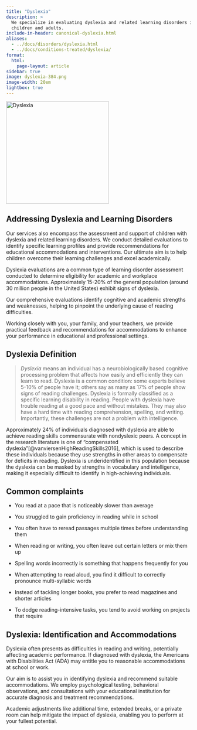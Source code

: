 ```yaml
---
title: "Dyslexia"
description: >
  We specialize in evaluating dyslexia and related learning disorders in both
  children and adults.
include-in-header: canonical-dyslexia.html
aliases:
  - ../docs/disorders/dyslexia.html
  - ../docs/conditions-treated/dyslexia/
format:
  html:
    page-layout: article
sidebar: true
image: dyslexia-384.png
image-width: 20em
lightbox: true
---
```


![](dyslexia-384.png "Dyslexia"){width=20em height=20em fig-alt="A brainworkup logo for dyslexia."}

## Addressing Dyslexia and Learning Disorders

Our services also encompass the assessment and support of children with dyslexia and related learning disorders. We conduct detailed evaluations to identify specific learning profiles and provide recommendations for educational accommodations and interventions. Our ultimate aim is to help children overcome their learning challenges and excel academically.

Dyslexia evaluations are a common type of learning disorder assessment conducted to determine eligibility for academic and workplace accommodations. Approximately 15-20% of the general population (around 30 million people in the United States) exhibit signs of dyslexia.

Our comprehensive evaluations identify cognitive and academic strengths and weaknesses, helping to pinpoint the underlying cause of reading difficulties.

Working closely with you, your family, and your teachers, we provide practical feedback and recommendations for accommodations to enhance your performance in educational and professional settings.

## Dyslexia Definition

> *Dyslexia* means an individual has a neurobiologically based cognitive processing problem that affects how easily and efficiently they can learn to read. Dyslexia is a common condition: some experts believe 5-10% of people have it; others say as many as 17% of people show signs of reading challenges. Dyslexia is formally classified as a specific learning disability in reading. People with dyslexia have trouble reading at a good pace and without mistakes. They may also have a hard time with reading comprehension, spelling, and writing. Importantly, these challenges are not a problem with intelligence.

Approximately 24% of individuals diagnosed with dyslexia are able to achieve reading skills commensurate with nondyslexic peers. A concept in the research literature is one of "compensated dyslexia"[@vanviersenHighReadingSkills2016], which is used to describe these individuals because they use strengths in other areas to compensate for deficits in reading. Dyslexia is underidentified in this population because the dyslexia can be masked by strengths in vocabulary and intelligence, making it especially difficult to identify in high-achieving individuals.

## Common complaints

- You read at a pace that is noticeably slower than average

- You struggled to gain proficiency in reading while in school

- You often have to reread passages multiple times before understanding them

- When reading or writing, you often leave out certain letters or mix them up

- Spelling words incorrectly is something that happens frequently for you

- When attempting to read aloud, you find it difficult to correctly pronounce multi-syllabic words

- Instead of tackling longer books, you prefer to read magazines and shorter articles

- To dodge reading-intensive tasks, you tend to avoid working on projects that require

## Dyslexia: Identification and Accommodations

Dyslexia often presents as difficulties in reading and writing, potentially affecting academic performance. If diagnosed with dyslexia, the Americans with Disabilities Act (ADA) may entitle you to reasonable accommodations at school or work.

Our aim is to assist you in identifying dyslexia and recommend suitable accommodations. We employ psychological testing, behavioral observations, and consultations with your educational institution for accurate diagnosis and treatment recommendations.

Academic adjustments like additional time, extended breaks, or a private room can help mitigate the impact of dyslexia, enabling you to perform at your fullest potential.

